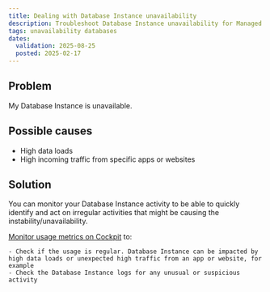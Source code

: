 ```yaml
---
title: Dealing with Database Instance unavailability
description: Troubleshoot Database Instance unavailability for Managed Databases for Redis™.
tags: unavailability databases
dates:
  validation: 2025-08-25
  posted: 2025-02-17
---
```


## Problem

My Database Instance is unavailable.

## Possible causes

- High data loads
- High incoming traffic from specific apps or websites

## Solution

You can monitor your Database Instance activity to be able to quickly identify and act on irregular activities that might be causing the instability/unavailability.

[Monitor usage metrics on Cockpit](/managed-databases-for-redis/how-to/monitor-redis-databases-cockpit) to:

    - Check if the usage is regular. Database Instance can be impacted by high data loads or unexpected high traffic from an app or website, for example
    - Check the Database Instance logs for any unusual or suspicious activity